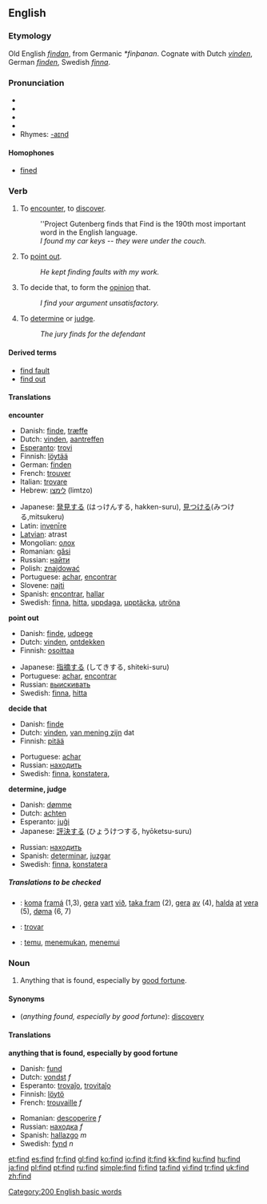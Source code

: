 ==English==

{{rank|Lord|de|whole|190|find|got|let|world}}

===Etymology===
Old English ''[[findan]]'', from Germanic ''*finþanan''.  Cognate with Dutch ''[[vinden]]'', German ''[[finden]]'', Swedish ''[[finna]]''.

===Pronunciation===
*{{AHD|fīnd}}
*{{IPA|/faɪnd/}}
*{{SAMPA|/faInd/}}
*{{audio|en-us-find.ogg|Audio (US)}}
*Rhymes: [[Rhymes:English:-aɪnd|-aɪnd]]

====Homophones====
*[[fine]]d

===Verb===
{{en-verb|finds|finding|found}}

# {{transitive}} To [[encounter]], to [[discover]].
#: ''Project Gutenberg finds that Find is the 190th most important word in the English language.
#: ''I found my car keys -- they were under the couch.''
# {{transitive}} To [[point out]].
#:''He kept finding faults with my work.''
# {{transitive}} To decide that, to form the [[opinion]] that.
#:''I find your argument unsatisfactory.''
# {{transitive}} To [[determine]] or [[judge]].
#:''The jury finds for the defendant''

====Derived terms====
*[[find fault]]
*[[find out]]

====Translations====
'''encounter'''
{{top}}
*Danish: [[finde]], [[træffe]]
*Dutch: [[vinden]], [[aantreffen]]
*[[Esperanto]]: [[trovi]]
*Finnish: [[löytää]]
*German: [[finden]]
*French: [[trouver]]
*Italian: [[trovare]]
*Hebrew: [[לימצו]] (limtzo)
{{mid}}
*Japanese: [[発見]]する (はっけんする, hakken-suru), [[見つける]](みつける,mitsukeru)
*Latin: [[invenire|invenīre]]
*[[Latvian]]: atrast
*Mongolian: [[олох]]
*Romanian: [[găsi]]
*Russian: [[найти]]
*Polish: [[znajdować]]
*Portuguese: [[achar]], [[encontrar]]
*Slovene: [[najti]]
*Spanish: [[encontrar]], [[hallar]]
*Swedish: [[finna]], [[hitta]], [[uppdaga]], [[upptäcka]], [[utröna]]
{{bottom}}

'''point out'''
{{top}}
*Danish: [[finde]], [[udpege]]
*Dutch: [[vinden]], [[ontdekken]]
*Finnish: [[osoittaa]]
{{mid}}
*Japanese: [[指摘]]する (してきする, shiteki-suru)
*Portuguese: [[achar]], [[encontrar]]
*Russian: [[выискивать]]
*Swedish: [[finna]], [[hitta]]
{{bottom}}

'''decide that'''
{{top}}
*Danish: [[finde]]
*Dutch: [[vinden]], [[van mening zijn]] dat
*Finnish: [[pitää]]
{{mid}}
*Portuguese: [[achar]]
*Russian: [[находить]]
*Swedish: [[finna]], [[konstatera]], 
{{bottom}}

'''determine, judge'''
{{top}}
*Danish: [[dømme]]
*Dutch: [[achten]]
*Esperanto: [[juĝi]]
*Japanese: [[評決]]する (ひょうけつする, hyōketsu-suru)
{{mid}}
*Russian: [[находить]]
*Spanish: [[determinar]], [[juzgar]]
*Swedish: [[finna]], [[konstatera]]
{{bottom}}

=====Translations to be checked=====
<!--Remove this section once all of the translations below have been moved into the tables above.-->
{{checktrans}}

*{{ttbc|Faroese}}: [[koma]] [[framá]] (1,3), [[gera]] [[vart]] [[við]], [[taka fram]] (2), [[gera]] [[av]] (4), [[halda]] [[at]] [[vera]] (5), [[døma]] (6, 7)
*{{ttbc|Ido}}: [[trovar]]
*{{ttbc|Indonesian}}: [[temu]], [[temu|menemukan]], [[temu|menemui]]

===Noun===
{{en-noun}}

#Anything that is found, especially by [[good fortune]].

====Synonyms====
*(''anything found, especially by good fortune''): [[discovery]]

====Translations====
'''anything that is found, especially by good fortune'''
{{top}}
*Danish: [[fund]]
*Dutch: [[vondst]] ''f''
*Esperanto: [[trovaĵo]], [[trovitaĵo]]
*Finnish: [[löytö]]
*French: [[trouvaille]] ''f''
{{mid}}
*Romanian: [[descoperire]] ''f''
*Russian: [[находка]] ''f''
*Spanish: [[hallazgo]] ''m''
*Swedish: [[fynd]] ''n''
{{bottom}}

[[Category:200 English basic words]]

[[et:find]]
[[es:find]]
[[fr:find]]
[[gl:find]]
[[ko:find]]
[[io:find]]
[[it:find]]
[[kk:find]]
[[ku:find]]
[[hu:find]]
[[ja:find]]
[[pl:find]]
[[pt:find]]
[[ru:find]]
[[simple:find]]
[[fi:find]]
[[ta:find]]
[[vi:find]]
[[tr:find]]
[[uk:find]]
[[zh:find]]